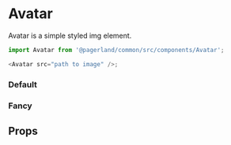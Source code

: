 



<Meta title="Themes/WebApp/Components/Avatar" component={Avatar} />

# Avatar

Avatar is a simple styled img element.

```js
import Avatar from '@pagerland/common/src/components/Avatar';

<Avatar src="path to image" />;
```

### Default

<Preview>
  <Story name="Default">
    <Theme>
      <Avatar src={avatar} srcSet={`${avatar} 1x, ${avatarx2} 2x`} />
    </Theme>
  </Story>
</Preview>

### Fancy

<Preview>
  <Story name="Fancy">
    <Theme>
      <Avatar fancy src={avatar} srcSet={`${avatar} 1x, ${avatarx2} 2x`} />
    </Theme>
  </Story>
</Preview>

## Props

<Props of={Avatar} />
